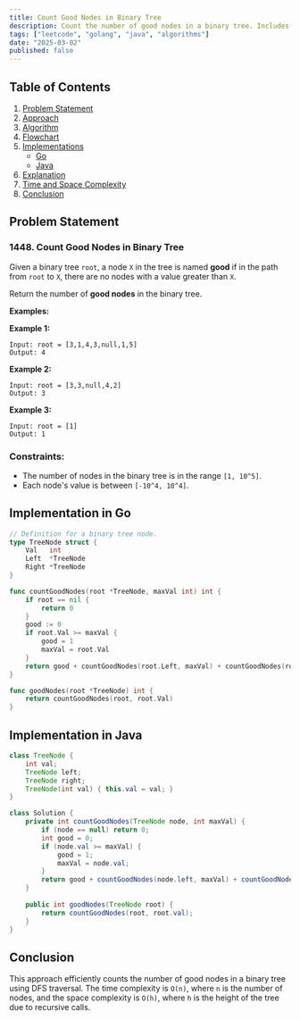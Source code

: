 ```yaml
---
title: Count Good Nodes in Binary Tree
description: Count the number of good nodes in a binary tree. Includes Go and Java implementations.
tags: ["leetcode", "golang", "java", "algorithms"]
date: "2025-03-02"
published: false
---
```


## Table of Contents

1. [Problem Statement](#problem-statement)
2. [Approach](#approach)
3. [Algorithm](#algorithm)
4. [Flowchart](#flowchart)
5. [Implementations](#implementations)
   - [Go](#implementation-in-go)
   - [Java](#implementation-in-java)
6. [Explanation](#explanation)
7. [Time and Space Complexity](#time-and-space-complexity)
8. [Conclusion](#conclusion)

## Problem Statement

### 1448. Count Good Nodes in Binary Tree

Given a binary tree `root`, a node `X` in the tree is named **good** if in the path from `root` to `X`, there are no nodes with a value greater than `X`.

Return the number of **good nodes** in the binary tree.

**Examples:**

**Example 1:**
```
Input: root = [3,1,4,3,null,1,5]
Output: 4
```

**Example 2:**
```
Input: root = [3,3,null,4,2]
Output: 3
```

**Example 3:**
```
Input: root = [1]
Output: 1
```

### Constraints:

- The number of nodes in the binary tree is in the range `[1, 10^5]`.
- Each node's value is between `[-10^4, 10^4]`.

## Implementation in Go

```go
// Definition for a binary tree node.
type TreeNode struct {
    Val   int
    Left  *TreeNode
    Right *TreeNode
}

func countGoodNodes(root *TreeNode, maxVal int) int {
    if root == nil {
        return 0
    }
    good := 0
    if root.Val >= maxVal {
        good = 1
        maxVal = root.Val
    }
    return good + countGoodNodes(root.Left, maxVal) + countGoodNodes(root.Right, maxVal)
}

func goodNodes(root *TreeNode) int {
    return countGoodNodes(root, root.Val)
}
```

## Implementation in Java

```java
class TreeNode {
    int val;
    TreeNode left;
    TreeNode right;
    TreeNode(int val) { this.val = val; }
}

class Solution {
    private int countGoodNodes(TreeNode node, int maxVal) {
        if (node == null) return 0;
        int good = 0;
        if (node.val >= maxVal) {
            good = 1;
            maxVal = node.val;
        }
        return good + countGoodNodes(node.left, maxVal) + countGoodNodes(node.right, maxVal);
    }
    
    public int goodNodes(TreeNode root) {
        return countGoodNodes(root, root.val);
    }
}
```

## Conclusion

This approach efficiently counts the number of good nodes in a binary tree using DFS traversal. The time complexity is `O(n)`, where `n` is the number of nodes, and the space complexity is `O(h)`, where `h` is the height of the tree due to recursive calls.

